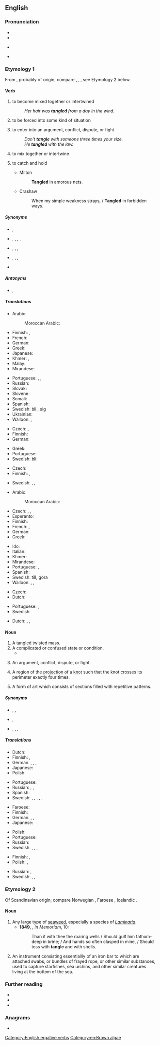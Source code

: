 ==English==
{{wikipedia}}

===Pronunciation===
* {{IPA|/ˈtæŋ.ɡəl/|lang=en}}
* {{audio|en-us-tangle.ogg|Audio (US)|lang=en}}
* {{lb|en|also}} {{a|US}} {{IPA|/ˈteɪŋ.ɡəl/|lang=en}}
* {{rhymes|æŋɡəl|lang=en}}

===Etymology 1===
From {{inh|en|enm|tanglen}}, probably of {{etyl|gmq|en}} origin, compare {{cog|sv|taggla|t=to disorder}}, {{cog|non|þǫngull}}, {{m|non|þang|t=tangle; seaweed}}, see Etymology 2 below.

====Verb====
{{en-verb|tangl}}

# {{lb|en|intransitive}} to become mixed together or intertwined
#: ''Her hair was '''tangled''' from a day in the wind.''
# {{lb|en|intransitive}} to be forced into some kind of situation
# {{lb|en|intransitive}} to enter into an argument, conflict, dispute, or fight
#: ''Don't '''tangle''' with someone three times your size.''
#: ''He '''tangled''' with the law.''
# {{lb|en|transitive}} to mix together or intertwine
# {{lb|en|transitive}} to catch and hold
#* Milton
#*: '''Tangled''' in amorous nets.
#* Crashaw
#*: When my simple weakness strays, / '''Tangled''' in forbidden ways.

=====Synonyms=====
* {{sense|to become mixed together or intertwined}} {{l|en|dishevel}}, {{l|en|tousle}}
* {{sense|to be forced into some kind of situation}} {{l|en|drag}}, {{l|en|drag in}}, {{l|en|embroil}}, {{l|en|sweep}}, {{l|en|sweep up}}
* {{sense|to enter into an argument, conflict, dispute, or fight}} {{l|en|argue}}, {{l|en|conflict}}, {{l|en|dispute}}, {{l|en|fight}}
* {{sense|to mix together or intertwine}} {{l|en|entangle}}, {{l|en|knot}}, {{l|en|mat}}, {{l|en|snarl}}
* {{sense|to catch and hold}} {{l|en|entrap}}

=====Antonyms=====
* {{sense|to mix together or intertwine}} {{l|en|untangle}}, {{l|en|unsnarl}}

=====Translations=====
{{trans-top|to become mixed together or intertwined}}
* Arabic:
*: Moroccan Arabic: {{t|ary|تْخبّل|tr=tḵəbbəl}}
* Finnish: {{t+|fi|sotkeutua}}, {{t|fi|sotkuuntua}}
* French: {{t|fr|s'emmêler}}
* German: {{t-needed|de}}
* Greek: {{t+|el|εμπλέκω}}
* Japanese: {{t|ja|縺れる|tr=もつれる, motsureru|sc=Jpan}}
* Khmer: {{t+|km|ប្រទាក់|tr=prɑteak|sc=Khmr}}, {{t+|km|ចំពាក់|tr=cɑmpeak|sc=Khmr}}
* Malay: {{t|ms|kusut}}
* Mirandese: {{t|mwl|ambaraçar}}
{{trans-mid}}
* Portuguese: {{t|pt|enrolar-se}}, {{t+|pt|embaraçar}}, {{t+|pt|emaranhar}}
* Russian: {{t+|ru|запу́тываться}}
* Slovak: {{t-needed|sk}}
* Slovene: {{t-needed|sl}}
* Somali: {{t-needed|so}}
* Spanish: {{t+|es|enmarañarse}}
* Swedish: bli {{t+|sv|tilltrasslad}}, {{t+|sv|trassla}} sig
* Ukrainian: {{t|uk|заплутуватися|impf|sc=Cyrl}}
* Walloon: {{t+|wa|s' ecramyî}}, {{t+|wa|s' ecomeler}}
{{trans-bottom}}

{{trans-top|to be forced into some kind of situation}}
* Czech: {{t|cs|být zatažen do}}, {{t|cs|zamotat se do}}
* Finnish: {{t+|fi|sotkeutua}}
* German: {{t|de|sich verstricken}}
{{trans-mid}}
* Greek: {{t+|el|μπλέκω}}
* Portuguese: {{t+|pt|envolver}}
* Swedish: bli {{t|sv|insnärjd}}
{{trans-bottom}}

{{trans-top|to enter into an argument, conflict, dispute, or fight}}
* Czech: {{t|cs|zaplést se|pf}}
* Finnish: {{t+|fi|riidellä}}, {{t+|fi|tapella}}
{{trans-mid}}
* Swedish: {{t+|sv|gräla}}, {{t+|sv|bråka}}, {{t+|sv|tampas}}
{{trans-bottom}}

{{trans-top|to mix together or intertwine}}
* Arabic:
*: Moroccan Arabic: {{t|ary|خبّل|tr=ḵəbbəl}}
* Czech: {{t|cs|zamotat|pf}}, {{t|cs|splést|pf}}, {{t|cs|zaplést|pf}}
* Esperanto: {{t|eo|konfuzi}}
* Finnish: {{t+|fi|sotkea}}
* French: {{t+|fr|emmêler}} {{qualifier|thread, wire}}, {{t+|fr|compliquer}} {{qualifier|situation}}
* German: {{t+|de|verwirren}}
* Greek: {{t+|el|πλέκω}}
{{trans-mid}}
* Ido: {{t-needed|io}}
* Italian: {{t+|it|intrecciare}}
* Khmer: {{t|km|ធ្វើឲ្យប្រទាក់ចំពាក់គ្នា|tr=tvəə aoy prɑteak cɑmpeak knie|sc=Khmr}}
* Mirandese: {{t-needed|mwl}}
* Portuguese: {{t+|pt|emaranhar}}, {{t+|pt|misturar}}
* Spanish: {{t+|es|enmarañar}}
* Swedish: {{t+|sv|trassla}} till, göra {{t+|sv|trasslig}}
* Walloon: {{t+|wa|ecomeler}}, {{t+|wa|ecramyî}}, {{t+|wa|emacraler}}
{{trans-bottom}}

{{trans-top|to catch and hold}}
* Czech: {{t|cs|polapit|pf}}
* Dutch: {{t+|nl|verstrikken}}
{{trans-mid}}
* Portuguese: {{t+|pt|capturar}}, {{t+|pt|pegar}}
* Swedish: {{t+|sv|snärja}}
{{trans-bottom}}

{{checktrans-top}}
* Dutch: {{t-check|nl|verwarren}}, {{t-check|nl|in de war brengen}}, {{t-check|nl|compliceren}}
{{trans-mid}}
{{trans-bottom}}

====Noun====
{{en-noun}}

# A tangled twisted mass.
# A complicated or confused state or condition.
#* {{quote-magazine|date=2013-08-03|volume=408|issue=8847|magazine={{w|The Economist}}
|title=[http://www.economist.com/news/finance-and-economics/21582498-america-has-changed-way-it-measures-gdp-boundary-problems Boundary problems]
|passage=Economics is a messy discipline: too fluid to be a science, too rigorous to be an art. Perhaps it is fitting that economists’ most-used metric, gross domestic product (GDP), is a '''tangle''' too. GDP measures the total value of output in an economic territory. Its apparent simplicity explains why it is scrutinised down to tenths of a percentage point every month.}}
#: {{ux|en|I tried to sort through this '''tangle''' and got nowhere.}}
# An argument, conflict, dispute, or fight.
# {{lb|en|mathematics}} A region of the [[projection]] of a [[knot]] such that the knot crosses its perimeter exactly four times.
# A form of art which consists of sections filled with repetitive patterns.

=====Synonyms=====
* {{sense|tangled twisted mass}} {{l|en|knot}}, {{l|en|mess}}, {{l|en|snarl}}
* {{sense|complicated or confused state or condition}} {{l|en|maze}}, {{l|en|snarl}}
* {{sense|argument, conflict, dispute, or fight}} {{l|en|argument}}, {{l|en|conflict}}, {{l|en|dispute}}, {{l|en|fight}}

=====Translations=====
{{trans-top|tangled twisted mass}}
* Dutch: {{t+|nl|wirwar|m}}
* Finnish: {{t+|fi|sotku}}, {{t+|fi|vyyhti}}
* German: {{t+|de|Wirrwarr|m|n}}, {{t+|de|Durcheinander|n}}, {{t+|de|Gewirr|n}}, {{t|de|wirres Knäuel|n}}
* Japanese: {{t|ja|縺れ|tr=もつれ, motsure|sc=Jpan}}
* Polish: {{t+|pl|plątanina|f}}
{{trans-mid}}
* Portuguese: {{t|pt|emaranhado|m}}
* Russian: {{t+|ru|пу́таница|f}}, {{t+|ru|неразбери́ха|f}}, {{t+|ru|беспоря́док|m}}
* Spanish: {{t+|es|maraña|f}}
* Swedish: {{t+|sv|bråte|c}}, {{t+|sv|härva|c}}, {{t+|sv|röra|c}}, {{t+|sv|oreda|c}}, {{t+|sv|trassel|n}}, {{t+|sv|virrvarr|n}}
{{trans-bottom}}

{{trans-top|complicated or confused state or condition}}
* Faroese: {{t|fo|fløkja|f}}
* Finnish: {{t+|fi|sotku}}
* German: {{t+|de|Gewirr|n}}, {{t+|de|Durcheinander|n}}, {{t+|de|Chaos|n}}
* Japanese: {{t|ja|縺れ|tr=もつれ, motsure|sc=Jpan}}
{{trans-mid}}
* Polish: {{t+|pl|zamęt|m}}
* Portuguese: {{t|pt|emaranhado|m}}
* Russian: {{qualifier|спу́танный}} {{t+|ru|клубо́к|m}}
* Swedish: {{t+|sv|härva|c}}, {{t+|sv|röra|c}}, {{t+|sv|trassel|n}}, {{t+|sv|virrvarr|n}}
{{trans-bottom}}

{{trans-top|argument, conflict, dispute, or fight}}
* Finnish: {{t+|fi|riita}}, {{t+|fi|tappelu}}
* Polish: {{t+|pl|konflikt|m}}, {{t+|pl|spór|m}}
{{trans-mid}}
* Russian: {{t+|ru|ссо́ра|f}}, {{t+|ru|конфли́кт|m}}
* Swedish: {{t+|sv|bråk|n}}, {{t+|sv|gräl|n}}, {{t+|sv|konflikt|c}}
{{trans-bottom}}

===Etymology 2===
Of Scandinavian origin; compare Norwegian {{m|no|tongul}}, Faroese {{m|fo|tongul}}, Icelandic {{m|is|þöngull}}.

====Noun====
{{en-noun}}

# Any large type of [[seaweed]], especially a species of ''[[Laminaria]]''.
#* '''1849''', {{w|Alfred, Lord Tennyson}}, ''In Memoriam'', 10:
#*: Than if with thee the roaring wells / Should gulf him fathom-deep in brine; / And hands so often clasped in mine, / Should toss with '''tangle''' and with shells.
# {{lb|en|in the plural}} An instrument consisting essentiallly of an iron bar to which are attached swabs, or bundles of frayed rope, or other similar substances, used to capture starfishes, sea urchins, and other similar creatures living at the bottom of the sea.

===Further reading===
* {{R:Webster 1913}}
* {{R:Century 1911}}
* {{R:OneLook}}

===Anagrams===
* {{anagrams|en|langet|netlag}}

[[Category:English ergative verbs]]
[[Category:en:Brown algae]]